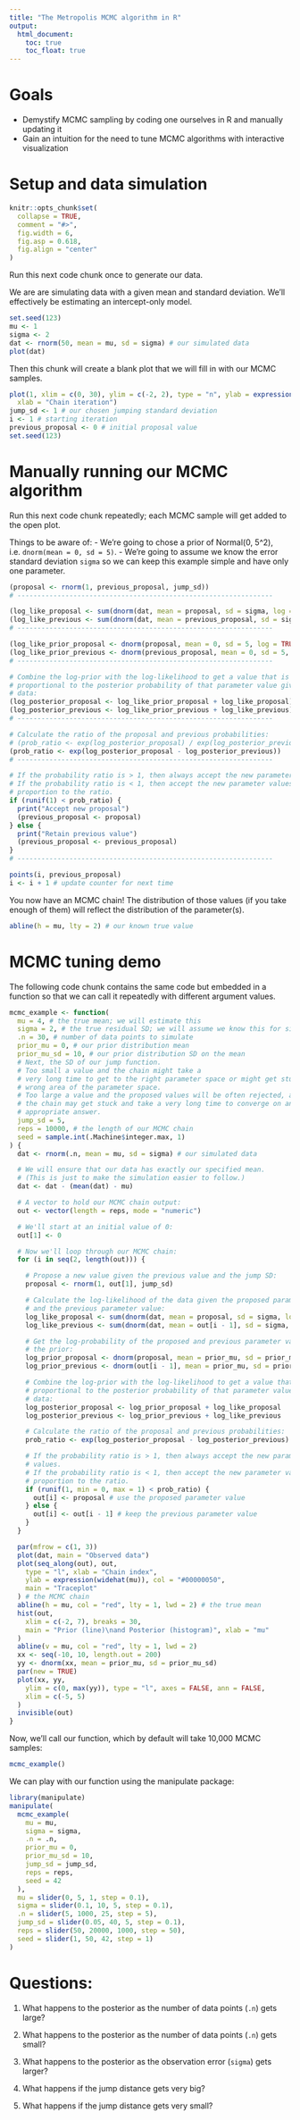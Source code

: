 ```yaml
---
title: "The Metropolis MCMC algorithm in R"
output:
  html_document:
    toc: true
    toc_float: true
---
```


# Goals 

- Demystify MCMC sampling by coding one ourselves in R and manually updating it
- Gain an intuition for the need to tune MCMC algorithms with interactive visualization

# Setup and data simulation

```r
knitr::opts_chunk$set(
  collapse = TRUE,
  comment = "#>",
  fig.width = 6,
  fig.asp = 0.618,
  fig.align = "center"
)
```

Run this next code chunk once to generate our data.

We are are simulating data with a given mean and standard deviation. We'll effectively be estimating an intercept-only model.

```r
set.seed(123)
mu <- 1
sigma <- 2
dat <- rnorm(50, mean = mu, sd = sigma) # our simulated data
plot(dat)
```

Then this chunk will create a blank plot that we will fill in with our MCMC samples.

```r
plot(1, xlim = c(0, 30), ylim = c(-2, 2), type = "n", ylab = expression(mu), 
  xlab = "Chain iteration")
jump_sd <- 1 # our chosen jumping standard deviation
i <- 1 # starting iteration
previous_proposal <- 0 # initial proposal value
set.seed(123)
```

# Manually running our MCMC algorithm

Run this next code chunk repeatedly; each MCMC sample will get added to the open plot.

Things to be aware of:
- We're going to chose a prior of Normal(0, 5^2), i.e. `dnorm(mean = 0, sd = 5)`.
- We're going to assume we know the error standard deviation `sigma` so we can keep this example simple and have only one parameter.

```r
(proposal <- rnorm(1, previous_proposal, jump_sd))
# ----------------------------------------------------------------

(log_like_proposal <- sum(dnorm(dat, mean = proposal, sd = sigma, log = TRUE)))
(log_like_previous <- sum(dnorm(dat, mean = previous_proposal, sd = sigma, log = TRUE)))
# ----------------------------------------------------------------

(log_like_prior_proposal <- dnorm(proposal, mean = 0, sd = 5, log = TRUE))
(log_like_prior_previous <- dnorm(previous_proposal, mean = 0, sd = 5, log = TRUE))
# ----------------------------------------------------------------

# Combine the log-prior with the log-likelihood to get a value that is
# proportional to the posterior probability of that parameter value given the
# data:
(log_posterior_proposal <- log_like_prior_proposal + log_like_proposal)
(log_posterior_previous <- log_like_prior_previous + log_like_previous)
# ----------------------------------------------------------------

# Calculate the ratio of the proposal and previous probabilities:
# (prob_ratio <- exp(log_posterior_proposal) / exp(log_posterior_previous))
(prob_ratio <- exp(log_posterior_proposal - log_posterior_previous))
# ----------------------------------------------------------------

# If the probability ratio is > 1, then always accept the new parameter values.
# If the probability ratio is < 1, then accept the new parameter values in
# proportion to the ratio.
if (runif(1) < prob_ratio) {
  print("Accept new proposal")
  (previous_proposal <- proposal)
} else {
  print("Retain previous value")
  (previous_proposal <- previous_proposal)
}
# ----------------------------------------------------------------

points(i, previous_proposal)
i <- i + 1 # update counter for next time
```

You now have an MCMC chain! The distribution of those values (if you take enough of them) will reflect the distribution of the parameter(s).

```r
abline(h = mu, lty = 2) # our known true value
```

# MCMC tuning demo

The following code chunk contains the same code but embedded in a function so that we can call it repeatedly with different argument values. 

```r
mcmc_example <- function(
  mu = 4, # the true mean; we will estimate this
  sigma = 2, # the true residual SD; we will assume we know this for simplicity
  .n = 30, # number of data points to simulate
  prior_mu = 0, # our prior distribution mean
  prior_mu_sd = 10, # our prior distribution SD on the mean
  # Next, the SD of our jump function.
  # Too small a value and the chain might take a
  # very long time to get to the right parameter space or might get stuck in the
  # wrong area of the parameter space.
  # Too large a value and the proposed values will be often rejected, and again,
  # the chain may get stuck and take a very long time to converge on an
  # appropriate answer.
  jump_sd = 5,
  reps = 10000, # the length of our MCMC chain
  seed = sample.int(.Machine$integer.max, 1)
) {
  dat <- rnorm(.n, mean = mu, sd = sigma) # our simulated data

  # We will ensure that our data has exactly our specified mean.
  # (This is just to make the simulation easier to follow.)
  dat <- dat - (mean(dat) - mu)

  # A vector to hold our MCMC chain output:
  out <- vector(length = reps, mode = "numeric")

  # We'll start at an initial value of 0:
  out[1] <- 0

  # Now we'll loop through our MCMC chain:
  for (i in seq(2, length(out))) {

    # Propose a new value given the previous value and the jump SD:
    proposal <- rnorm(1, out[1], jump_sd)

    # Calculate the log-likelihood of the data given the proposed parameter value
    # and the previous parameter value:
    log_like_proposal <- sum(dnorm(dat, mean = proposal, sd = sigma, log = TRUE))
    log_like_previous <- sum(dnorm(dat, mean = out[i - 1], sd = sigma, log = TRUE))

    # Get the log-probability of the proposed and previous parameter values given
    # the prior:
    log_prior_proposal <- dnorm(proposal, mean = prior_mu, sd = prior_mu_sd, log = TRUE)
    log_prior_previous <- dnorm(out[i - 1], mean = prior_mu, sd = prior_mu_sd, log = TRUE)

    # Combine the log-prior with the log-likelihood to get a value that is
    # proportional to the posterior probability of that parameter value given the
    # data:
    log_posterior_proposal <- log_prior_proposal + log_like_proposal
    log_posterior_previous <- log_prior_previous + log_like_previous

    # Calculate the ratio of the proposal and previous probabilities:
    prob_ratio <- exp(log_posterior_proposal - log_posterior_previous)

    # If the probability ratio is > 1, then always accept the new parameter
    # values.
    # If the probability ratio is < 1, then accept the new parameter values in
    # proportion to the ratio.
    if (runif(1, min = 0, max = 1) < prob_ratio) {
      out[i] <- proposal # use the proposed parameter value
    } else {
      out[i] <- out[i - 1] # keep the previous parameter value
    }
  }

  par(mfrow = c(1, 3))
  plot(dat, main = "Observed data")
  plot(seq_along(out), out,
    type = "l", xlab = "Chain index",
    ylab = expression(widehat(mu)), col = "#00000050",
    main = "Traceplot"
  ) # the MCMC chain
  abline(h = mu, col = "red", lty = 1, lwd = 2) # the true mean
  hist(out,
    xlim = c(-2, 7), breaks = 30,
    main = "Prior (line)\nand Posterior (histogram)", xlab = "mu"
  )
  abline(v = mu, col = "red", lty = 1, lwd = 2)
  xx <- seq(-10, 10, length.out = 200)
  yy <- dnorm(xx, mean = prior_mu, sd = prior_mu_sd)
  par(new = TRUE)
  plot(xx, yy,
    ylim = c(0, max(yy)), type = "l", axes = FALSE, ann = FALSE,
    xlim = c(-5, 5)
  )
  invisible(out)
}
```

Now, we'll call our function, which by default will take 10,000 MCMC samples:

```r
mcmc_example()
```

We can play with our function using the manipulate package:

```r
library(manipulate)
manipulate(
  mcmc_example(
    mu = mu,
    sigma = sigma,
    .n = .n,
    prior_mu = 0,
    prior_mu_sd = 10,
    jump_sd = jump_sd,
    reps = reps,
    seed = 42
  ),
  mu = slider(0, 5, 1, step = 0.1),
  sigma = slider(0.1, 10, 5, step = 0.1),
  .n = slider(5, 1000, 25, step = 5),
  jump_sd = slider(0.05, 40, 5, step = 0.1),
  reps = slider(50, 20000, 1000, step = 50),
  seed = slider(1, 50, 42, step = 1)
)
```

# Questions:

1. What happens to the posterior as the number of data points (`.n`) gets large?

2. What happens to the posterior as the number of data points (`.n`) gets small?

3. What happens to the posterior as the observation error (`sigma`) gets larger?

4. What happens if the jump distance gets very big?

5. What happens if the jump distance gets very small?
